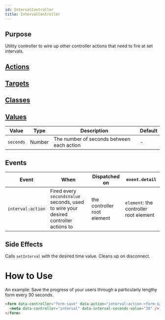 ```yaml
---
id: IntervalController
title: IntervalController
---
```



## Purpose

Utility controller to wire up other controller actions that need to fire at set intervals.


## [Actions](https://stimulus.hotwire.dev/reference/actions)

<NoActions/>

## [Targets](https://stimulus.hotwire.dev/reference/targets)

<NoTargets/>

## [Classes](https://stimulus.hotwire.dev/reference/classes)

<NoClasses/>

## [Values](https://stimulus.hotwire.dev/reference/values)

| Value | Type | Description | Default |
| --- | --- | --- | --- |
| `seconds` | Number | The number of seconds between each action | - |

## Events

| Event | When | Dispatched on | `event.detail` |
| --- | --- |--- | --- |
|`interval:action` | Fired every `secondsValue` seconds, used to wire your desired controller actions to | the controller root element | `element`: the controller root element |

## Side Effects

Calls `setInterval` with the desired time value. Cleans up on disconnect.

# How to Use

An example: Save the progress of your users through a particularly lengthy form every 30 seconds.

```html
<form data-controller="form-save" data-action="interval:action->form-save#save">
  <meta data-controller="interval" data-interval-seconds-value="30" />
</form>
```
